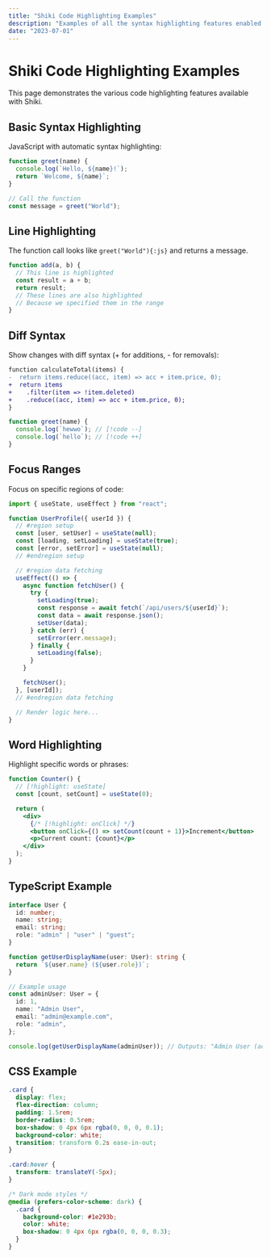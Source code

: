 ```yaml
---
title: "Shiki Code Highlighting Examples"
description: "Examples of all the syntax highlighting features enabled with Shiki"
date: "2023-07-01"
---
```


# Shiki Code Highlighting Examples

This page demonstrates the various code highlighting features available with Shiki.

## Basic Syntax Highlighting

JavaScript with automatic syntax highlighting:

```js
function greet(name) {
  console.log(`Hello, ${name}!`);
  return `Welcome, ${name}`;
}

// Call the function
const message = greet("World");
```

## Line Highlighting

The function call looks like `greet("World"){:js}` and returns a message.

```js
function add(a, b) {
  // This line is highlighted
  const result = a + b;
  return result;
  // These lines are also highlighted
  // Because we specified them in the range
}
```

## Diff Syntax

Show changes with diff syntax (+ for additions, - for removals):

```diff
function calculateTotal(items) {
-  return items.reduce((acc, item) => acc + item.price, 0);
+  return items
+    .filter(item => !item.deleted)
+    .reduce((acc, item) => acc + item.price, 0);
}
```

```ts
function greet(name) {
  console.log(`hewwo`); // [!code --]
  console.log(`hello`); // [!code ++]
}
```

## Focus Ranges

Focus on specific regions of code:

```js
import { useState, useEffect } from "react";

function UserProfile({ userId }) {
  // #region setup
  const [user, setUser] = useState(null);
  const [loading, setLoading] = useState(true);
  const [error, setError] = useState(null);
  // #endregion setup

  // #region data fetching
  useEffect(() => {
    async function fetchUser() {
      try {
        setLoading(true);
        const response = await fetch(`/api/users/${userId}`);
        const data = await response.json();
        setUser(data);
      } catch (err) {
        setError(err.message);
      } finally {
        setLoading(false);
      }
    }

    fetchUser();
  }, [userId]);
  // #endregion data fetching

  // Render logic here...
}
```

## Word Highlighting

Highlight specific words or phrases:

```jsx
function Counter() {
  // [!highlight: useState]
  const [count, setCount] = useState(0);

  return (
    <div>
      {/* [!highlight: onClick] */}
      <button onClick={() => setCount(count + 1)}>Increment</button>
      <p>Current count: {count}</p>
    </div>
  );
}
```

## TypeScript Example

```ts
interface User {
  id: number;
  name: string;
  email: string;
  role: "admin" | "user" | "guest";
}

function getUserDisplayName(user: User): string {
  return `${user.name} (${user.role})`;
}

// Example usage
const adminUser: User = {
  id: 1,
  name: "Admin User",
  email: "admin@example.com",
  role: "admin",
};

console.log(getUserDisplayName(adminUser)); // Outputs: "Admin User (admin)"
```

## CSS Example

```css
.card {
  display: flex;
  flex-direction: column;
  padding: 1.5rem;
  border-radius: 0.5rem;
  box-shadow: 0 4px 6px rgba(0, 0, 0, 0.1);
  background-color: white;
  transition: transform 0.2s ease-in-out;
}

.card:hover {
  transform: translateY(-5px);
}

/* Dark mode styles */
@media (prefers-color-scheme: dark) {
  .card {
    background-color: #1e293b;
    color: white;
    box-shadow: 0 4px 6px rgba(0, 0, 0, 0.3);
  }
}
```
